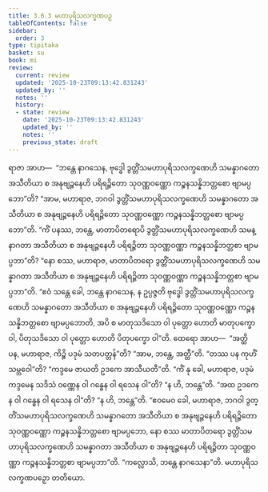 ```yaml
---
title: 3.6.3 မဟာပုရိသလက္ခဏပဉှ
tableOfContents: false
sidebar:
  order: 3
type: tipitaka
basket: su
book: mi
review:
  current: review
  updated: '2025-10-23T09:13:42.831243'
  updated_by: ''
  notes: ''
  history:
  - state: review
    date: '2025-10-23T09:13:42.831243'
    updated_by: ''
    notes: ''
    previous_state: draft
---
```



<ReviewStatus review={frontmatter.review} showDetails={true} />

<HypothesisAnnotation frontmatter={frontmatter} />

<DynamicBreadcrumb />

<Division number="85" book="mi" e="ch" v="28">

<Paragraph number="404" book="mi">
ရာဇာ အာဟ—  “ဘန္တေ နာဂသေန, ဗုဒ္ဓေါ ဒွတ္တိံသမဟာပုရိသလက္ခဏေဟိ သမန္နာဂတော အသီတိယာ စ အနုဗျဉ္ဇနေဟိ ပရိရဉ္ဇိတော သုဝဏ္ဏဝဏ္ဏော ကဉ္စနသန္နိဘတ္တစော ဗျာမပ္ပဘော”တိ? “အာမ, မဟာရာဇ, ဘဂဝါ ဒွတ္တိံသမဟာပုရိသလက္ခဏေဟိ သမန္နာဂတော အသီတိယာ စ အနုဗျဉ္ဇနေဟိ ပရိရဉ္ဇိတော သုဝဏ္ဏဝဏ္ဏော ကဉ္စနသန္နိဘတ္တစော ဗျာမပ္ပဘော”တိ.
</Paragraph>

<Paragraph number="405" book="mi">
“ကိံ ပနဿ, ဘန္တေ, မာတာပိတရောပိ ဒွတ္တိံသမဟာပုရိသလက္ခဏေဟိ သမန္နာဂတာ အသီတိယာ စ အနုဗျဉ္ဇနေဟိ ပရိရဉ္ဇိတာ သုဝဏ္ဏဝဏ္ဏာ ကဉ္စနသန္နိဘတ္တစာ ဗျာမပ္ပဘာ”တိ? “နော စဿ, မဟာရာဇ, မာတာပိတရော ဒွတ္တိံသမဟာပုရိသလက္ခဏေဟိ သမန္နာဂတာ အသီတိယာ စ အနုဗျဉ္ဇနေဟိ ပရိရဉ္ဇိတာ သုဝဏ္ဏဝဏ္ဏာ ကဉ္စနသန္နိဘတ္တစာ ဗျာမပ္ပဘာ”တိ.
</Paragraph>

<Paragraph number="406" book="mi">
“ဧဝံ သန္တေ ခေါ, ဘန္တေ နာဂသေန, န ဥပ္ပဇ္ဇတိ ဗုဒ္ဓေါ ဒွတ္တိံသမဟာပုရိသလက္ခဏေဟိ သမန္နာဂတော အသီတိယာ စ အနုဗျဉ္ဇနေဟိ ပရိရဉ္ဇိတော သုဝဏ္ဏဝဏ္ဏော ကဉ္စနသန္နိဘတ္တစော ဗျာမပ္ပဘောတိ, အပိ စ မာတုသဒိသော ဝါ ပုတ္တော ဟောတိ မာတုပက္ခော ဝါ, ပိတုသဒိသော ဝါ ပုတ္တော ဟောတိ ပိတုပက္ခော ဝါ”တိ. ထေရော အာဟ—  “အတ္ထိ ပန, မဟာရာဇ, ကိဉ္စိ ပဒုမံ သတပတ္တန်”တိ? “အာမ, ဘန္တေ, အတ္ထီ”တိ. “တဿ ပန ကုဟိံ သမ္ဘဝေါ”တိ? “ကဒ္ဒမေ ဇာယတိ ဥဒကေ အာသီယတီ”တိ. “ကိံ နု ခေါ, မဟာရာဇ, ပဒုမံ ကဒ္ဒမေန သဒိသံ ဝဏ္ဏေန ဝါ ဂန္ဓေန ဝါ ရသေန ဝါ”တိ? “န ဟိ, ဘန္တေ”တိ. “အထ ဥဒကေန ဝါ ဂန္ဓေန ဝါ ရသေန ဝါ”တိ? “န ဟိ, ဘန္တေ”တိ. “ဧဝမေဝ ခေါ, မဟာရာဇ, ဘဂဝါ ဒွတ္တိံသမဟာပုရိသလက္ခဏေဟိ သမန္နာဂတော အသီတိယာ စ အနုဗျဉ္ဇနေဟိ ပရိရဉ္ဇိတော သုဝဏ္ဏဝဏ္ဏော ကဉ္စနသန္နိဘတ္တစော ဗျာမပ္ပဘော, နော စဿ မာတာပိတရော ဒွတ္တိံသမဟာပုရိသလက္ခဏေဟိ သမန္နာဂတာ အသီတိယာ စ အနုဗျဉ္ဇနေဟိ ပရိရဉ္ဇိတာ သုဝဏ္ဏဝဏ္ဏာ ကဉ္စနသန္နိဘတ္တစာ ဗျာမပ္ပဘာ”တိ.
</Paragraph>

<Paragraph number="407" book="mi">
“ကလ္လောသိ, ဘန္တေ နာဂသေနာ”တိ.

</Paragraph>
</Division>

<Paragraph number="408" type="center" book="mi">
မဟာပုရိသလက္ခဏပဉှော တတိယော.
</Paragraph>